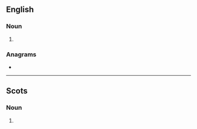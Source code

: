 ==English==

===Noun===
{{head|en|noun plural form}}

# {{plural of|heugh|lang=en}}

===Anagrams===
* {{anagrams|en|a=eghhsu|Hughes|sheugh}}

----

==Scots==

===Noun===
{{head|sco|noun plural form}}

# {{plural of|heuch|lang=sco}}